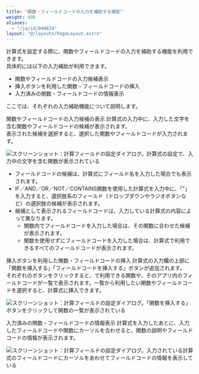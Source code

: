```yaml
---
title: "関数・フィールドコードの入力を補助する機能"
weight: 400
aliases:
  - "/ja/id/040824"
layout: "@/layouts/PageLayout.astro"
---
```




計算式を設定する際に、関数やフィールドコードの入力を補助する機能を利用できます。  
具体的には以下の入力補助が利用できます。

* 関数やフィールドコードの入力候補表示
* 挿入ボタンを利用した関数・フィールドコードの挿入
* 入力済みの関数・フィールドコードの情報表示

ここでは、それぞれの入力補助機能について説明します。

<Heading id="new_feature_auto_suggest_formula_10">関数やフィールドコードの入力候補の表示</Heading>
計算式の入力中に、入力した文字を含む関数やフィールドコードの候補が表示されます。  
表示された候補を選択すると、選択した関数やフィールドコードが入力されます。

<Img src="/k/kintone/img-ja/auto_suggest_formula_img01.png" alt="スクリーンショット：計算フィールドの設定ダイアログ。計算式の設定で、入力中の文字を含む関数が表示されている" />

<Note>

* フィールドコードの候補は、計算式にフィールド名を入力した場合でも表示されます。
* IF／AND／OR／NOT／CONTAINS関数を使用した計算式を入力中に、「"」を入力すると、選択肢系のフィールド（ドロップダウンやラジオボタンなど）の選択肢の候補が表示されます。
* 候補として表示されるフィールドコードは、入力している計算式の内容によって異なります。
  * 関数内でフィールドコードを入力した場合は、その関数に合わせた候補が表示されます。
  * 関数を使用せずにフィールドコードを入力した場合は、計算式で利用できるすべてのフィールドコードが表示されます。

</Note>

<Heading id="new_feature_auto_suggest_formula_20">挿入ボタンを利用した関数・フィールドコードの挿入</Heading>
計算式の入力欄の上部に「関数を挿入する」「フィールドコードを挿入する」ボタンが追加されます。  
それぞれのボタンをクリックすると、<Kintone />で利用できる関数や、そのアプリ内のフィールドコードが一覧で表示されます。一覧から利用したい関数やフィールドコードを選択すると、計算式に挿入できます。

<Img src="/k/kintone/img-ja/auto_suggest_formula_img02.png" alt="スクリーンショット：計算フィールドの設定ダイアログ。「関数を挿入する」ボタンをクリックして関数の一覧が表示されている" />

<Heading id="new_feature_auto_suggest_formula_30">入力済みの関数・フィールドコードの情報表示</Heading>
計算式を入力したあとに、入力したフィールドコードや関数にカーソルを合わせると、関数の説明やフィールドコードの情報が表示されます。  

<Img src="/k/kintone/img-ja/auto_suggest_formula_img03.png" alt="スクリーンショット：計算フィールドの設定ダイアログ。入力されている計算式のフィールドコードにカーソルをあわせてフィールドコードの情報を表示している" />
